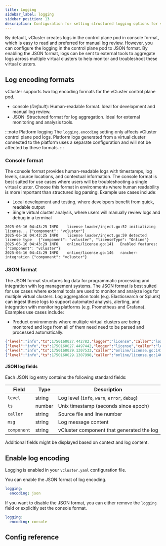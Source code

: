 ```yaml
---
title: Logging
sidebar_label: logging
sidebar_position: 13
description: Configuration for setting structured logging options for vCluster.
---
```



By default, vCluster creates logs in the control plane pod in console format, which is easy to read and preferred for manual log review. However, you can configure the logging in the control plane pod to JSON format. By enabling the JSON format, logs can be sent to external tools to aggregate logs across multiple virtual clusters to help monitor and troubleshoot these virtual clusters. 

## Log encoding formats

vCluster supports two log encoding formats for the vCluster control plane pod.

- console (_Default_): Human-readable format. Ideal for development and manual log review.
- JSON: Structured format for log aggregation. Ideal for external monitoring and analysis tools. 

:::note Platform logging
The `logging.encoding` setting only affects vCluster control plane pod logs. Platform logs generated from a virtual cluster connected to the platform uses a separate configuration and will not be affected by these formats.
:::

### Console format

The console format provides human-readable logs with timestamps, log levels, source locations, and contextual information. The console format is best suited for use cases where users will be troubleshooting a single virtual cluster.  Choose this format in environments where human readability is more important than structured log parsing. Example use cases include:

* Local development and testing, where developers benefit from quick, readable output
* Single virtual cluster analysis, where users will manually review logs and debug in a terminal

```text
2025-06-16 04:43:25	INFO	license	loader/inject.go:52	initializing license...	{"component": "vcluster"}
2025-06-16 04:43:25	INFO	license	loader/inject.go:59	detected license type	{"component": "vcluster", "licenseType": "Online"}
2025-06-16 04:43:29	INFO	online/license.go:141	Enabled features:	{"component": "vcluster"}
2025-06-16 04:43:29	INFO	online/license.go:146	rancher-integration	{"component": "vcluster"}
```

### JSON format

The JSON format structures log data for programmatic processing and integration with log management systems. The JSON format is best suited for use cases where external tools are used to monitor and analyze logs for multiple virtual clusters. Log aggregation tools (e.g. Elasticsearch or Splunk) can ingest these logs to support automated analysis, alerting, and integration with monitoring platforms (e.g. Prometheus and Grafana).  Examples use cases include:

* Product environments where multiple virtual clusters are being monitored and logs from all of them need need to be parsed and processed automatically.

```json
{"level":"info","ts":1750160027.442782,"logger":"license","caller":"loader/inject.go:52","msg":"initializing license...","component":"vcluster"}
{"level":"info","ts":1750160027.4497442,"logger":"license","caller":"loader/inject.go:59","msg":"detected license type","component":"vcluster","licenseType":"Online"}
{"level":"info","ts":1750160029.1307533,"caller":"online/license.go:141","msg":"Enabled features:","component":"vcluster"}
{"level":"info","ts":1750160029.1307998,"caller":"online/license.go:146","msg":"connected-clusters","component":"vcluster"}
```

#### JSON log fields

Each JSON log entry contains the following standard fields:

| Field | Type | Description |
|-------|------|-------------|
| `level` | string | Log level (`info`, `warn`, `error`, `debug`) |
| `ts`    | number | Unix timestamp (seconds since epoch) |
| `caller`| string | Source file and line number |
| `msg`   | string | Log message content |
| `component` | string | vCluster component that generated the log |

Additional fields might be displayed based on context and log content.

## Enable log encoding

Logging is enabled in your `vcluster.yaml` configuration file. 

You can enable the JSON format of log encoding.

```yaml 
logging:
  encoding: json
```

If you want to disable the JSON format, you can either remove the `logging` field or explicitly set the console format.

```yaml
logging:
  encoding: console
```

## Config reference

<Logging />

